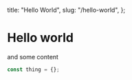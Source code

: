   title: "Hello World",
  slug: "/hello-world",
};

# Hello world

and some content

```js
const thing = {};
```
